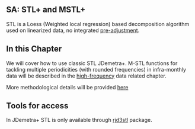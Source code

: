 ## SA: STL+ and MSTL+ {.unnumbered #a-sa-stl}

STL is a Loess (Weighted local regression) based decomposition algorithm used on linearized data, no integrated [pre-adjustment](#sa-pre-t).


## In this Chapter

We will cover how to use classic STL JDemetra+. M-STL functions for tackling multiple periodicities (with rounded frequencies) in infra-monthly data will be described in the [high-frequency]((#a-sa-hf)) data related chapter.  

More methodological details will be provided [here](#m-stl)

## Tools for access

In JDemetra+ STL is only available through [rjd3stl](https://github.com/rjdemetra/rjd3stl) package.
